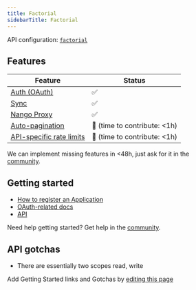 ```yaml
---
title: Factorial
sidebarTitle: Factorial
---
```


API configuration: [`factorial`](https://nango.dev/providers.yaml)

## Features

| Feature                                                                          | Status                          |
| -------------------------------------------------------------------------------- | ------------------------------- |
| [Auth (OAuth)](/guides/oauth)                                                      | ✅                              |
| [Sync](/guides/sync)                                                              | ✅                              |
| [Nango Proxy](/guides/proxy)                          | ✅   |
| [Auto-pagination](/nango-sync/configuration#auto-pagination)                     | 🚫 (time to contribute: &lt;1h) |
| [API-specific rate limits](/nango-sync/configuration#rate-limits-retry-policies) | 🚫 (time to contribute: &lt;1h) |

<Tip>We can implement missing features in &lt;48h, just ask for it in the [community](https://nango.dev/slack).</Tip>
## Getting started

-   [How to register an Application](https://help.factorialhr.com/getting-started-with-factorial-api#CINQ)
-   [OAuth-related docs](https://help.factorialhr.com/getting-started-with-factorial-api#SIX)
-   [API](https://help.factorialhr.com/apps-integrations#factorial-api)

<Tip>Need help getting started? Get help in the [community](https://nango.dev/slack).</Tip>

## API gotchas

-   There are essentially two scopes read, write

<Note>Add Getting Started links and Gotchas by [editing this page](https://github.com/nangohq/nango/tree/master/docs-v2/integrations/all/factorial.mdx)</Note>
